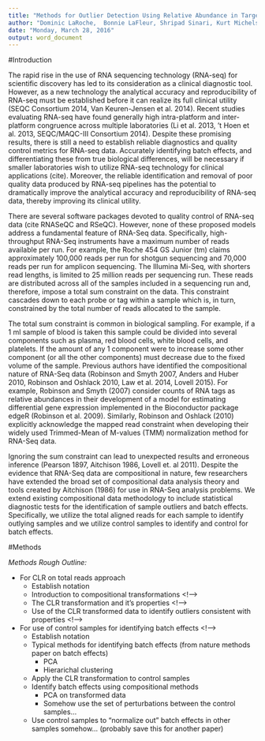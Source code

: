 ```yaml
---
title: "Methods for Outlier Detection Using Relative Abundance in Targeted RNASeq Applications"
author: "Dominic LaRoche,  Bonnie LaFleur, Shripad Sinari, Kurt Michels, and Dean Billheimer"
date: "Monday, March 28, 2016"
output: word_document
---
```


#Introduction
<!--High-throughput RNA sequence (RNA-Seq) data generated from next-generation sequencers, such as those from Illumina and Roche, is generally modeled as count data arising from a Poisson or Negative-binomial distribution with various methods of estimating the parameters (Robinson and Smyth 2008, Anders and Huber 2010, Zhou et al. 2011, Law et al. 2014).-->  

<!-- Introduce the problem and motivate the research -->
The rapid rise in the use of RNA sequencing technology (RNA-seq) for scientific discovery has led to its consideration as a clinical diagnostic tool.  However, as a new technology the analytical accuracy and reproducibility of RNA-seq must be established before it can realize its full clinical utility (SEQC Consortium 2014, Van Keuren-Jensen et al. 2014). Recent studies evaluating RNA-seq have found generally high intra-platform and inter-platform congruence across multiple laboratories (Li et al. 2013, 't Hoen et al. 2013, SEQC/MAQC-III Consortium 2014).  Despite these promising results, there is still a need to establish reliable diagnostics and quality control metrics for RNA-seq data.  Accurately identifying batch effects, and differentiating these from true biological differences, will be necessary if smaller laboratories wish to utilize RNA-seq technology for clinical applications (cite).  Moreover, the reliable identification and removal of poor quality data produced by RNA-seq pipelines has the potential to dramatically improve the analytical accuracy and reproducibility of RNA-seq data, thereby improving its clinical utility.

<!-- Paragraph on existing QC metrics -->
There are several software packages devoted to quality control of RNA-seq data (cite RNASeQC and RSeQC). However, none of these proposed models address a fundamental feature of RNA-Seq data. Specifically, high-throughput RNA-Seq instruments have a maximum number of reads available per run.  For example, the Roche 454 GS Junior (tm) claims approximately 100,000 reads per run for shotgun sequencing and 70,000 reads per run for amplicon sequencing.  The Illumina Mi-Seq, with shorters read lengths, is limited to 25 million reads per sequencing run.  These reads are distributed across all of the samples included in a sequencing run and, therefore, impose a total sum constraint on the data.  This constraint cascades down to each probe or tag within a sample which is, in turn, constrained by the total number of reads allocated to the sample.

<!-- Short description of compisitional data and justification of treating RNA-seq as compositional-->
The total sum constraint is common in biological sampling.  For example, if a 1 ml sample of blood is taken this sample could be divided into several components such as plasma, red blood cells, white blood cells, and platelets.  If the amount of any 1 component were to increase some other component (or all the other components) must decrease due to the fixed volume of the sample.  Previous authors have identified the compositional nature of RNA-Seq data (Robinson and Smyth 2007, Anders and Huber 2010, Robinson and Oshlack 2010, Law et al. 2014, Lovell 2015).  For example, Robinson and Smyth (2007) consider counts of RNA tags as relative abundances in their development of a model for estimating differential gene expression implemented in the Bioconductor package edgeR (Robinson et al. 2009).  Similarly, Robinson and Oshlack (2010) explicitly acknowledge the mapped read constraint when developing their widely used Trimmed-Mean of M-values (TMM) normalization method for RNA-Seq data.

<!-- Proposed solution with brief outline of methodology -->
Ignoring the sum constraint can lead to unexpected results and erroneous inference (Pearson 1897, Aitchison 1986, Lovell et. al 2011).  Despite the evidence that RNA-Seq data are compositional in nature, few researchers have extended the broad set of compositional data analysis theory and tools created by Aitchison (1986) for use in RNA-Seq analysis problems.  We extend existing compositional data methodology to include statistical diagnostic tests for the identification of sample outliers and batch effects. Specifically, we utilize the total aligned reads for each sample to identify outlying samples and we utilize control samples to identify and control for batch effects.

<!-- 
Justify QC metric:
1) Saturation is important (RSeQC)
2) Limited total reads allocated to samples
3) 

-->

#Methods

*Methods Rough Outline:* 

* For CLR on total reads approach <!-- -->  
    + Establish notation
    + Introduction to compositional transformations <!-->
    + The CLR transformation and it's properties <!-->
    + Use of the CLR transformed data to identify outliers consistent with properties <!-->  
* For use of control samples for identifying batch effects <!-->
    + Establish notation 
    + Typical methods for identifying batch effects (from nature methods paper on batch effects)
        + PCA
        + Hierarichal clustering
    + Apply the CLR transformation to control samples
    + Identify batch effects using compositional methods
        + PCA on transformed data
        + Somehow use the set of perturbations between the control samples...
    + Use control samples to "normalize out" batch effects in other samples somehow... (probably save this for another paper)

<!-- potential problems
What if the control samples are so different that these differences "swamp out" the batch effects but the differences between the biological samples is not so big?

-->

